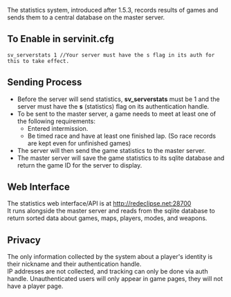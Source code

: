The statistics system, introduced after 1.5.3, records results of games and sends them to a central database on the master server.

==To Enable in servinit.cfg==
<source lang=text>
sv_serverstats 1 //Your server must have the s flag in its auth for this to take effect.
</source>

==Sending Process==
*Before the server will send statistics, '''sv_serverstats''' must be 1 and the server must have the '''s''' (statistics) flag on its authentication handle.
*To be sent to the master server, a game needs to meet at least one of the following requirements:
**Entered intermission.
**Be timed race and have at least one finished lap. (So race records are kept even for unfinished games)
*The server will then send the game statistics to the master server.
*The master server will save the game statistics to its sqlite database and return the game ID for the server to display.

==Web Interface==
The statistics web interface/API is at http://redeclipse.net:28700<br>
It runs alongside the master server and reads from the sqlite database to return sorted data about games, maps, players, modes, and weapons.<br>

==Privacy==
The only information collected by the system about a player's identity is their nickname and their authentication handle.<br>
IP addresses are not collected, and tracking can only be done via auth handle. Unauthenticated users will only appear in game pages, they will not have a player page.